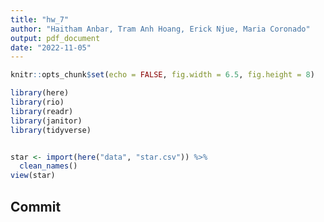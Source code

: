 ```yaml
---
title: "hw_7"
author: "Haitham Anbar, Tram Anh Hoang, Erick Njue, Maria Coronado"
output: pdf_document
date: "2022-11-05"
---
```


```r
knitr::opts_chunk$set(echo = FALSE, fig.width = 6.5, fig.height = 8)

library(here)
library(rio)
library(readr)
library(janitor)
library(tidyverse)


star <- import(here("data", "star.csv")) %>% 
  clean_names()
view(star)

```


## Commit

```r


```

